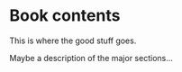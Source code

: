 # Book contents {.unnumbered}

This is where the good stuff goes.

Maybe a description of the major sections...
